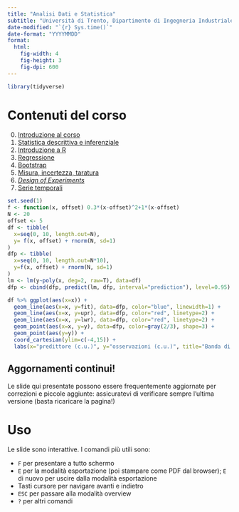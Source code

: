 ```yaml
---
title: "Analisi Dati e Statistica"
subtitle: "Università di Trento, Dipartimento di Ingegneria Industriale"
date-modified: "`{r} Sys.time()`"
date-format: "YYYYMMDD"
format:
  html:
    fig-width: 4
    fig-height: 3
    fig-dpi: 600
---
```

```r
library(tidyverse)
```


# Contenuti del corso

::: {.grid}

::: {.g-col-6}
0.  [Introduzione al corso](0-intro){target="_blank"}
1.  [Statistica descrittiva e inferenziale](1-statistica){target="_blank"}
2.  [Introduzione a R](2-R-intro){target="_blank"}
3.  [Regressione](3-regressione){target="_blank"}
4.  [Bootstrap](4-bootstrap){target="_blank"}
5.  [Misura, incertezza, taratura](5-misura){target="\"_blank"}
6.  [*Design of Experiments*](6-DoE){target="\"_blank"}
7.  [Serie temporali](7-serie_temporali){target="_blank"}
:::
  
::: {.g-col-6}
```r
set.seed(1)
f <- function(x, offset) 0.3*(x-offset)^2+1*(x-offset)
N <- 20
offset <- 5
df <- tibble(
  x=seq(0, 10, length.out=N),
  y= f(x, offset) + rnorm(N, sd=1)
)
dfp <- tibble(
  x=seq(0, 10, length.out=N*10),
  y=f(x, offset) + rnorm(N, sd=1)
)
lm <- lm(y~poly(x, deg=2, raw=T), data=df)
dfp <- cbind(dfp, predict(lm, dfp, interval="prediction"), level=0.95)

df %>% ggplot(aes(x=x)) +
  geom_line(aes(x=x, y=fit), data=dfp, color="blue", linewidth=1) +
  geom_line(aes(x=x, y=upr), data=dfp, color="red", linetype=2) +
  geom_line(aes(x=x, y=lwr), data=dfp, color="red", linetype=2) +
  geom_point(aes(x=x, y=y), data=dfp, color=gray(2/3), shape=3) +
  geom_point(aes(y=y)) +
  coord_cartesian(ylim=c(-4,15)) +
  labs(x="predittore (c.u.)", y="osservazioni (c.u.)", title="Banda di predizione al 95%")
```
:::
  
:::  


:::callout-important
## Aggornamenti continui!

Le slide qui presentate possono essere frequentemente aggiornate per correzioni e piccole aggiunte: assicuratevi di verificare sempre l'ultima versione (basta ricaricare la pagina!)
:::


# Uso

Le slide sono interattive. I comandi più utili sono:

-   `F` per presentare a tutto schermo
-   `E` per la modalità esportazione (poi stampare come PDF dal browser); `E` di nuovo per uscire dalla modalità esportazione
-   Tasti cursore per navigare avanti e indietro
-   `ESC` per passare alla modalità overview
-   `?` per altri comandi



